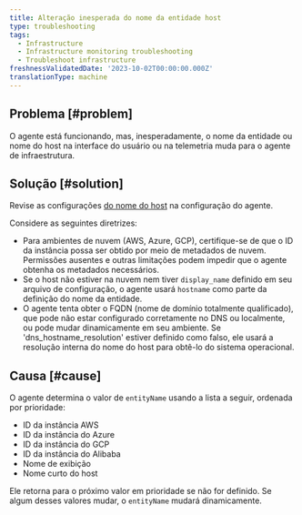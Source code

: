 ```yaml
---
title: Alteração inesperada do nome da entidade host
type: troubleshooting
tags:
  - Infrastructure
  - Infrastructure monitoring troubleshooting
  - Troubleshoot infrastructure
freshnessValidatedDate: '2023-10-02T00:00:00.000Z'
translationType: machine
---
```


## Problema [#problem]

O agente está funcionando, mas, inesperadamente, o nome da entidade ou nome do host na interface do usuário ou na telemetria muda para o agente de infraestrutura.

## Solução [#solution]

Revise as configurações [do nome do host](/docs/infrastructure/install-infrastructure-agent/configuration/infrastructure-agent-configuration-settings/#hostname-variables) na configuração do agente.

Considere as seguintes diretrizes:

* Para ambientes de nuvem (AWS, Azure, GCP), certifique-se de que o ID da instância possa ser obtido por meio de metadados de nuvem. Permissões ausentes e outras limitações podem impedir que o agente obtenha os metadados necessários.
* Se o host não estiver na nuvem nem tiver `display_name` definido em seu arquivo de configuração, o agente usará `hostname` como parte da definição do nome da entidade.
* O agente tenta obter o FQDN (nome de domínio totalmente qualificado), que pode não estar configurado corretamente no DNS ou localmente, ou pode mudar dinamicamente em seu ambiente. Se &apos;dns\_hostname\_resolution&apos; estiver definido como falso, ele usará a resolução interna do nome do host para obtê-lo do sistema operacional.

## Causa [#cause]

O agente determina o valor de `entityName` usando a lista a seguir, ordenada por prioridade:

* ID da instância AWS
* ID da instância do Azure
* ID da instância do GCP
* ID da instância do Alibaba
* Nome de exibição
* Nome curto do host

Ele retorna para o próximo valor em prioridade se não for definido. Se algum desses valores mudar, o `entityName` mudará dinamicamente.